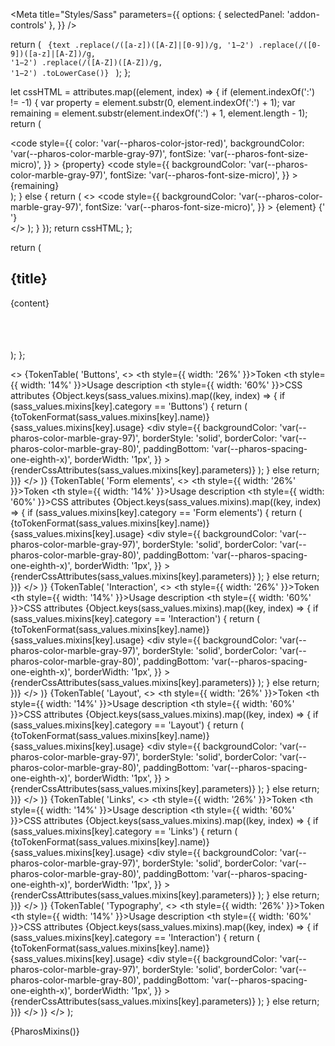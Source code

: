
<Meta
  title="Styles/Sass"
  parameters={{
    options: { selectedPanel: 'addon-controls' },
  }}
/>

  return (
    <code>
      {text
        .replace(/([a-z])([A-Z]|[0-9])/g, '$1-$2')
        .replace(/([0-9])([a-z]|[A-Z])/g, '$1-$2')
        .replace(/([A-Z])([A-Z])/g, '$1-$2')
        .toLowerCase()}
    </code>
  );
};

  let cssHTML = attributes.map((element, index) => {
    if (element.indexOf(':') != -1) {
      var property = element.substr(0, element.indexOf(':') + 1);
      var remaining = element.substr(element.indexOf(':') + 1, element.length - 1);
      return (
        <div key={index}>
          <code
            style={{
              color: 'var(--pharos-color-jstor-red)',
              backgroundColor: 'var(--pharos-color-marble-gray-97)',
              fontSize: 'var(--pharos-font-size-micro)',
            }}
          >
            {property}
          </code>
          <code
            style={{
              backgroundColor: 'var(--pharos-color-marble-gray-97)',
              fontSize: 'var(--pharos-font-size-micro)',
            }}
          >
            {remaining}
          </code>
          <br />
        </div>
      );
    } else {
      return (
        <>
          <code
            style={{
              backgroundColor: 'var(--pharos-color-marble-gray-97)',
              fontSize: 'var(--pharos-font-size-micro)',
            }}
          >
            {element}
          </code>{' '}
          <br />
        </>
      );
    }
  });
  return cssHTML;
};

  return (
    <div className="token-table-container">
      <h2>{title}</h2>
      <table className="token-table">{content}</table>
      <br />
      <br />
    </div>
  );
};

  <>
    {TokenTable(
      'Buttons',
      <>
        <thead>
          <tr>
            <th style={{ width: '26%' }}>Token</th>
            <th style={{ width: '14%' }}>Usage description</th>
            <th style={{ width: '60%' }}>CSS attributes</th>
          </tr>
        </thead>
        <tbody>
          {Object.keys(sass_values.mixins).map((key, index) => {
            if (sass_values.mixins[key].category == 'Buttons') {
              return (
                <tr key={index}>
                  <td>{toTokenFormat(sass_values.mixins[key].name)}</td>
                  <td>{sass_values.mixins[key].usage}</td>
                  <td>
                    <div
                      style={{
                        backgroundColor: 'var(--pharos-color-marble-gray-97)',
                        borderStyle: 'solid',
                        borderColor: 'var(--pharos-color-marble-gray-80)',
                        paddingBottom: 'var(--pharos-spacing-one-eighth-x)',
                        borderWidth: '1px',
                      }}
                    >
                      {renderCssAttributes(sass_values.mixins[key].parameters)}
                    </div>
                  </td>
                </tr>
              );
            } else return;
          })}
        </tbody>
      </>
    )}
    {TokenTable(
      'Form elements',
      <>
        <thead>
          <tr>
            <th style={{ width: '26%' }}>Token</th>
            <th style={{ width: '14%' }}>Usage description</th>
            <th style={{ width: '60%' }}>CSS attributes</th>
          </tr>
        </thead>
        <tbody>
          {Object.keys(sass_values.mixins).map((key, index) => {
            if (sass_values.mixins[key].category == 'Form elements') {
              return (
                <tr key={index}>
                  <td>{toTokenFormat(sass_values.mixins[key].name)}</td>
                  <td>{sass_values.mixins[key].usage}</td>
                  <td>
                    <div
                      style={{
                        backgroundColor: 'var(--pharos-color-marble-gray-97)',
                        borderStyle: 'solid',
                        borderColor: 'var(--pharos-color-marble-gray-80)',
                        paddingBottom: 'var(--pharos-spacing-one-eighth-x)',
                        borderWidth: '1px',
                      }}
                    >
                      {renderCssAttributes(sass_values.mixins[key].parameters)}
                    </div>
                  </td>
                </tr>
              );
            } else return;
          })}
        </tbody>
      </>
    )}
    {TokenTable(
      'Interaction',
      <>
        <thead>
          <tr>
            <th style={{ width: '26%' }}>Token</th>
            <th style={{ width: '14%' }}>Usage description</th>
            <th style={{ width: '60%' }}>CSS attributes</th>
          </tr>
        </thead>
        <tbody>
          {Object.keys(sass_values.mixins).map((key, index) => {
            if (sass_values.mixins[key].category == 'Interaction') {
              return (
                <tr key={index}>
                  <td>{toTokenFormat(sass_values.mixins[key].name)}</td>
                  <td>{sass_values.mixins[key].usage}</td>
                  <td>
                    <div
                      style={{
                        backgroundColor: 'var(--pharos-color-marble-gray-97)',
                        borderStyle: 'solid',
                        borderColor: 'var(--pharos-color-marble-gray-80)',
                        paddingBottom: 'var(--pharos-spacing-one-eighth-x)',
                        borderWidth: '1px',
                      }}
                    >
                      {renderCssAttributes(sass_values.mixins[key].parameters)}
                    </div>
                  </td>
                </tr>
              );
            } else return;
          })}
        </tbody>
      </>
    )}
    {TokenTable(
      'Layout',
      <>
        <thead>
          <tr>
            <th style={{ width: '26%' }}>Token</th>
            <th style={{ width: '14%' }}>Usage description</th>
            <th style={{ width: '60%' }}>CSS attributes</th>
          </tr>
        </thead>
        <tbody>
          {Object.keys(sass_values.mixins).map((key, index) => {
            if (sass_values.mixins[key].category == 'Layout') {
              return (
                <tr key={index}>
                  <td>{toTokenFormat(sass_values.mixins[key].name)}</td>
                  <td>{sass_values.mixins[key].usage}</td>
                  <td>
                    <div
                      style={{
                        backgroundColor: 'var(--pharos-color-marble-gray-97)',
                        borderStyle: 'solid',
                        borderColor: 'var(--pharos-color-marble-gray-80)',
                        paddingBottom: 'var(--pharos-spacing-one-eighth-x)',
                        borderWidth: '1px',
                      }}
                    >
                      {renderCssAttributes(sass_values.mixins[key].parameters)}
                    </div>
                  </td>
                </tr>
              );
            } else return;
          })}
        </tbody>
      </>
    )}
    {TokenTable(
      'Links',
      <>
        <thead>
          <tr>
            <th style={{ width: '26%' }}>Token</th>
            <th style={{ width: '14%' }}>Usage description</th>
            <th style={{ width: '60%' }}>CSS attributes</th>
          </tr>
        </thead>
        <tbody>
          {Object.keys(sass_values.mixins).map((key, index) => {
            if (sass_values.mixins[key].category == 'Links') {
              return (
                <tr key={index}>
                  <td>{toTokenFormat(sass_values.mixins[key].name)}</td>
                  <td>{sass_values.mixins[key].usage}</td>
                  <td>
                    <div
                      style={{
                        backgroundColor: 'var(--pharos-color-marble-gray-97)',
                        borderStyle: 'solid',
                        borderColor: 'var(--pharos-color-marble-gray-80)',
                        paddingBottom: 'var(--pharos-spacing-one-eighth-x)',
                        borderWidth: '1px',
                      }}
                    >
                      {renderCssAttributes(sass_values.mixins[key].parameters)}
                    </div>
                  </td>
                </tr>
              );
            } else return;
          })}
        </tbody>
      </>
    )}
    {TokenTable(
      'Typography',
      <>
        <thead>
          <tr>
            <th style={{ width: '26%' }}>Token</th>
            <th style={{ width: '14%' }}>Usage description</th>
            <th style={{ width: '60%' }}>CSS attributes</th>
          </tr>
        </thead>
        <tbody>
          {Object.keys(sass_values.mixins).map((key, index) => {
            if (sass_values.mixins[key].category == 'Interaction') {
              return (
                <tr key={index}>
                  <td>{toTokenFormat(sass_values.mixins[key].name)}</td>
                  <td>{sass_values.mixins[key].usage}</td>
                  <td>
                    <div
                      style={{
                        backgroundColor: 'var(--pharos-color-marble-gray-97)',
                        borderStyle: 'solid',
                        borderColor: 'var(--pharos-color-marble-gray-80)',
                        paddingBottom: 'var(--pharos-spacing-one-eighth-x)',
                        borderWidth: '1px',
                      }}
                    >
                      {renderCssAttributes(sass_values.mixins[key].parameters)}
                    </div>
                  </td>
                </tr>
              );
            } else return;
          })}
        </tbody>
      </>
    )}
  </>
);

<Canvas withToolbar>
  <Story name="Mixins">{PharosMixins()}</Story>
</Canvas>
